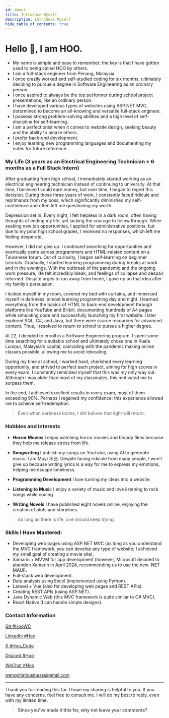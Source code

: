 ```yaml
---
id: about
title: Introduce Myself
description: Introduce Myself
hide_table_of_contents: true
---
```



# Hello 👋, I am HOO.

- My name is simple and easy to remember; the key is that I have gotten used to being called HOO by others.
- I am a full-stack engineer from Penang, Malaysia.
- I once crazily worked and self-studied coding for six months, ultimately deciding to pursue a degree in Software Engineering as an ordinary person.
- I once aspired to always be the top performer during school project presentations, like an ordinary person.
- I have developed various types of websites using ASP.NET MVC, determined to become an all-knowing and versatile full-stack engineer.
- I possess strong problem-solving abilities and a high level of self-discipline for self-learning.
- I am a perfectionist when it comes to website design, seeking beauty and the ability to amaze others.
- I prefer back-end development.
- I enjoy learning new programming languages and documenting my notes for future reference.



### My Life (3 years as an Electrical Engineering Technician + 6 months as a Full Stack Intern)

After graduating from high school, I immediately started working as an electrical engineering technician instead of continuing to university. At that time, I believed I could earn money, but over time, I began to regret this decision. During those three years of work, I constantly faced ridicule and reprimands from my boss, which significantly diminished my self-confidence and often left me questioning my worth.

Depression set in. Every night, I felt helpless in a dark room, often having thoughts of ending my life, yet lacking the courage to follow through. While seeking new job opportunities, I applied for administrative positions, but due to my poor high school grades, I received no responses, which left me feeling desperate.

However, I did not give up. I continued searching for opportunities and eventually came across programmers and HTML-related content on a Taiwanese forum. Out of curiosity, I began self-learning on beginner tutorials. Gradually, I started learning programming during breaks at work and in the evenings. With the outbreak of the pandemic and the ongoing work pressure, life felt incredibly bleak, and feelings of collapse and despair returned. Despite urges to run away from home, I gave up on that idea after my family’s persuasion.

I locked myself in my room, covered my bed with curtains, and immersed myself in darkness, almost learning programming day and night. I learned everything from the basics of HTML to back-end development through platforms like YouTube and Bilibili, documenting hundreds of A4 pages while simulating code and successfully launching my first website. I later explored SQL, C#, and Java, but there were scarce resources for advanced content. Thus, I resolved to return to school to pursue a higher degree.

At 22, I decided to enroll in a Software Engineering program. I spent some time searching for a suitable school and ultimately chose one in Kuala Lumpur, Malaysia's capital, coinciding with the pandemic making online classes possible, allowing me to avoid relocating.

During my time at school, I worked hard, cherished every learning opportunity, and strived to perfect each project, aiming for high scores in every exam. I constantly reminded myself that this was my only way out. Although I was older than most of my classmates, this motivated me to surpass them.

In the end, I achieved excellent results in every exam, most of them exceeding 90%. Perhaps I regained my confidence; this experience allowed me to achieve self-redemption.
> Even when darkness looms, I still believe that light will return.



### Hobbies and Interests

- **Horror Movies** I enjoy watching horror movies and bloody films because they help me release stress from life.

- **Songwriting** I publish my songs on YouTube, using AI to generate music. I am Muyi 木已. Despite facing ridicule from many people, I won’t give up because writing lyrics is a way for me to express my emotions, helping me escape loneliness.

- **Programming Development** I love turning my ideas into a website.

- **Listening to Musi**c I enjoy a variety of music and love listening to rock songs while coding.

- **Writing Novels** I have published eight novels online, enjoying the creation of plots and storylines.


> As long as there is life, one should keep trying.



### Skills I Have Mastered:

- Developing web pages using ASP.NET MVC (as long as you understand the MVC framework, you can develop any type of website; I achieved my small goal of creating a movie site).
- Xamarin + MVVM for app development (however, Microsoft decided to abandon Xamarin in April 2024, recommending us to use the new .NET MAUI).
- Full-stack web development.
- Data analysis using Excel (implemented using Python).
- Laravel + Vue (also for developing web pages and REST APIs).
- Creating REST APIs (using ASP.NET).
- Java Dynamic Web (this MVC framework is quite similar to C# MVC).
- React Native (I can handle simple designs).

### Contact Information

<p style={{ display: 'flex', 'align-items': 'center', gap: '0.5rem' }}>
  <Icon icon="ri:github-line" width="20" heigth="20" />
  <a href={social.github.href} target="_blank">Git #HooWC</a>
</p>

<p style={{ display: 'flex', 'align-items': 'center', gap: '0.5rem' }}>
  <Icon icon="ri:linkedin-line" width="20" heigth="20" />
  <a href={social.linkedin.href} target="_blank">LinkedIn #Hoo</a>
</p>

<p style={{ display: 'flex', 'align-items': 'center', gap: '0.5rem' }}>
  <Icon icon="ri:twitter-x-line" width="20" heigth="20" />
  <a href={social.x.href} target="_blank">X #Hoo_Code</a>
</p>

<p style={{ display: 'flex', 'align-items': 'center', gap: '0.5rem' }}>
  <Icon icon="ri:discord-line" width="20" heigth="20" />
  <a href={social.discord.href} target="_blank">Discord #Hoo</a>
</p>

<p style={{ display: 'flex', 'align-items': 'center', gap: '0.5rem' }}>
  <Icon icon="ri:wechat-2-line" width="20" heigth="20" />
  <a href={social.wx.href} target="_blank">WeChat #Hoo</a>
</p>

<p style={{ display: 'flex', 'align-items': 'center', gap: '0.5rem' }}>
  <Icon icon="ri:mail-open-line" width="20" heigth="20" />
  <a href={social.email.href} target="_blank">wengchinbusiness@gmail.com</a>
</p>




---

Thank you for reading this far. I hope my sharing is helpful to you. If you have any concerns, feel free to consult me. I will do my best to reply, even with my limited time.

> **Since you've made it this far, why not leave your comments?**

<Comment />
